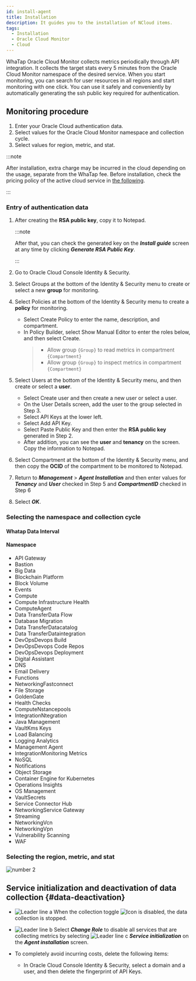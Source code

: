 ```yaml
---
id: install-agent
title: Installation
description: It guides you to the installation of NCloud items.
tags:
  - Installation
  - Oracle Cloud Monitor
  - Cloud
---
```



WhaTap Oracle Cloud Monitor collects metrics periodically through API integration. It collects the target stats every 5 minutes from the Oracle Cloud Monitor namespace of the desired service. When you start monitoring, you can search for user resources in all regions and start monitoring with one click. You can use it safely and conveniently by automatically generating the ssh public key required for authentication. 


<Createprojectcloud />

## Monitoring procedure

1. Enter your Oracle Cloud authentication data.
2. Select values for the Oracle Cloud Monitor namespace and collection cycle.
3. Select values for region, metric, and stat.

:::note

After installation, extra charge may be incurred in the cloud depending on the usage, separate from the WhaTap fee. Before installation, check the pricing policy of the active cloud service in [the following](https://www.oracle.com/kr/cloud/price-list/).

:::

### Entry of authentication data

<ImgLang img='oci-install.png' desc='OCI Monitor' />

1. After creating the **RSA public key**, copy it to Notepad. 

   :::note

   After that, you can check the generated key on the **_Install guide_** screen at any time by clicking **_Generate RSA Public Key_**.

   :::

2. Go to Oracle Cloud Console Identity & Security. 

3. Select Groups at the bottom of the Identity & Security menu to create or select a new **group** for monitoring.

4. Select Policies at the bottom of the Identity & Security menu to create a **policy** for monitoring.

   - Select Create Policy to enter the name, description, and compartment.
   - In Policy Builder, select Show Manual Editor to enter the roles below, and then select Create.
     > - Allow group `{Group}` to read metrics in compartment `{Compartment}`
     > - Allow group `{Group}` to inspect metrics in compartment `{Compartment}`

5. Select Users at the bottom of the Identity & Security menu, and then create or select a **user**.

   - Select Create user and then create a new user or select a user.
   - On the User Details screen, add the user to the group selected in Step 3.
   - Select API Keys at the lower left.
   - Select Add API Key.
   - Select Paste Public Key and then enter the **RSA public key** generated in Step 2.
   - After addition, you can see the **user** and **tenancy** on the screen. Copy the information to Notepad.

6. Select Compartment at the bottom of the Identity & Security menu, and then copy the **OCID** of the compartment to be monitored to Notepad.

7. Return to **_Management_** > **_Agent Installation_** and then enter values for **_Tenancy_** and **_User_** checked in Step 5 and **_CompartmentID_** checked in Step 6

8. Select **_OK_**.

### Selecting the namespace and collection cycle


<Namespacecollect />

#### Whatap Data Interval


<Collectingperiod />

#### Namespace

- API Gateway
- Bastion
- Big Data
- Blockchain Platform
- Block Volume
- Events
- Compute
- Compute Infrastructure Health
- ComputeAgent
- Data TransferData Flow
- Database Migration
- Data TransferDatacatalog
- Data TransferDataintegration
- DevOpsDevops Build
- DevOpsDevops Code Repos
- DevOpsDevops Deployment
- Digital Assistant
- DNS
- Email Delivery
- Functions
- NetworkingFastconnect
- File Storage
- GoldenGate
- Health Checks
- ComputeNstancepools
- IntegrationNtegration
- Java Management
- VaultKms Keys
- Load Balancing
- Logging Analytics
- Management Agent
- IntegrationMonitoring Metrics
- NoSQL
- Notifications
- Object Storage
- Container Engine for Kubernetes
- Operations Insights
- OS Management
- VaultSecrets
- Service Connector Hub
- NetworkingService Gateway
- Streaming
- NetworkingVcn
- NetworkingVpn
- Vulnerability Scanning
- WAF

### Selecting the region, metric, and stat


![number 2](/img/number-02.png) <Regionmetricstats />

<ImgLang img='oci_region.png' desc='Oracle Cloud Monitor - Region, Metric, Stats' />

## Service initialization and deactivation of data collection {#data-deactivation}

<ImgLang img='cloud-deact.png' desc='비활성화 및 서비스 초기화 sc' />

- ![Leader line a](/img/char-a.svg) When the collection toggle ![Icon](/img/ic-toggle-off.svg) is disabled, the data collection is stopped.

- ![Leader line b](/img/char-b.svg) Select **_Change Role_** to disable all services that are collecting metrics by selecting ![Leader line c](/img/char-c.svg) **_Service initialization_** on the **_Agent installation_** screen.

- To completely avoid incurring costs, delete the following items: 

  - In Oracle Cloud Console Identity & Security, select a domain and a user, and then delete the fingerprint of API Keys.
